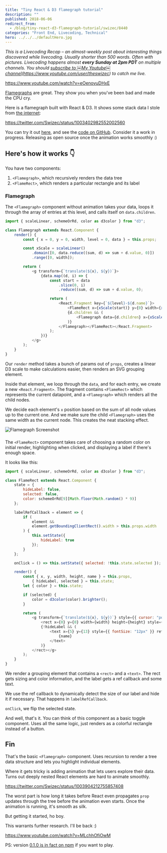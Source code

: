 ```yaml
---
title: "Tiny React & D3 flamegraph tutorial"
description: ""
published: 2018-06-06
redirect_from:
  - /blog/tiny-react-d3-flamegraph-tutorial/swizec/8440
categories: "Front End, Livecoding, Technical"
hero: ../../../defaultHero.jpg
---
```


_This is a Livecoding Recap – an almost-weekly post about interesting things discovered while livecoding. Usually shorter than 500 words. Often with pictures. Livecoding happens almost **every Sunday at 2pm PDT** on multiple channels. You should [subscribe to ￼My Youtube￼ channel](http://youtube.com/user/theswizec)(https://www.youtube.com/user/theswizec) to catch me live._

https://www.youtube.com/watch?v=eOenovuDHxE

[Flamegraphs](http://brendangregg.com/flamegraphs.html) are great. They show you when you've been bad and made the CPU cry.

Here is a flamegraph built with React & D3. It shows some stack data I stole from [the internet](https://github.com/spiermar/d3-flame-graph/blob/master/examples/stacks.json):

https://twitter.com/Swizec/status/1003402982552002560

You can try it out [here](https://dist-wnnnpntytb.now.sh/), and see the [code on GitHub](https://github.com/Swizec/react-d3-flamegraph). Consider it a work in progress. Releasing as open source once the animation works smoothly :)

## Here's how it works 👇

You have two components:

1.  `<Flamegraph>`, which recursively renders the data tree
2.  `<FlameRect>`, which renders a particular rectangle and its label

### Flamegraph

The `<Flamegraph>` component without animation takes your data, loops it through the array of entries at this level, and calls itself on `data.children`.

```javascript
import { scaleLinear, schemeOrRd, color as d3color } from "d3";

class Flamegraph extends React.Component {
    render() {
        const { x = 0, y = 0, width, level = 0, data } = this.props;

        const xScale = scaleLinear()
            .domain([0, data.reduce((sum, d) => sum + d.value, 0)])
            .range([0, width]);

        return (
            <g transform={`translate(${x}, ${y})`}>
                {data.map((d, i) => {
                    const start = data
                        .slice(0, i)
                        .reduce((sum, d) => sum + d.value, 0);

                    return (
                        <React.Fragment key={`${level}-${d.name}`}>
                            <FlameRect x={xScale(start)} y={0} width={xScale(d.value)} height={RowHeight} name={d.name}>
                            {d.children && (
                                <Flamegraph data={d.children} x={xScale(start)} y={RowHeight} width={xScale(d.value)} level={level + 1}>
                            )}
                        </Flamegraph></FlameRect></React.Fragment>
                    );
                })}
            </g>
        );
    }
}
```

Our `render` method takes a bunch of params out of `props`, creates a linear D3 scale to make calculations easier, then renders an SVG grouping element.

Inside that element, we loop through the `data`, and for each entry, we create a new `<React.Fragment>`. The fragment contains `<FlameRect>` which represents the current datapoint, and a `<Flamegraph>` which renders all the child nodes.

We decide each element's `x` position based on the sum of all node values up to the current one. And we make sure the child `<Flamegraph>` uses the same width as the current node. This creates the neat stacking effect.

![Flamegraph Screenshot](https://swizec.com/wp-content/uploads/2018/06/flamegraph-screenshot.png)

###

The `<FlameRect>` component takes care of choosing a random color on initial render, highlighting when clicked, and displaying a label if there's enough space.

It looks like this:

```javascript
import { scaleLinear, schemeOrRd, color as d3color } from "d3";

class FlameRect extends React.Component {
    state = {
        hideLabel: false,
        selected: false,
        color: schemeOrRd[9][Math.floor(Math.random() * 9)]
    };

    labelRefCallback = element => {
        if (
            element &&
            element.getBoundingClientRect().width > this.props.width
        ) {
            this.setState({
                hideLabel: true
            });
        }
    };

    onClick = () => this.setState({ selected: !this.state.selected });

    render() {
        const { x, y, width, height, name } = this.props,
            { hideLabel, selected } = this.state;
        let { color } = this.state;

        if (selected) {
            color = d3color(color).brighter();
        }

        return (
            <g transform={`translate(${x}, ${y})`} style={{ cursor: "pointer" }} onClick={this.onClick}>
                <rect x={0} y={0} width={width} height={height} style={{ stroke: "white", fill: color }}>
                {!hideLabel && (
                    <text x={5} y={13} style={{ fontSize: "12px" }} ref={this.labelRefCallback}>
                        {name}
                    </text>
                )}
            </rect></g>
        );
    }
}
```

We render a grouping element that contains a `<rect>` and a `<text>`. The rect gets sizing and color information, and the label gets a ref callback and some text.

We use the ref callback to dynamically detect the size of our label and hide it if necessary. That happens in `labelRefCallback`.

`onClick`, we flip the selected state.

And well, that's it. You can think of this component as a basic toggle component. Uses all the same logic, just renders as a colorful rectangle instead of a button.

## Fin

That's the basic `<Flamegraph>` component. Uses recursion to render a tree data structure and lets you highlight individual elements.

Where it gets tricky is adding animation that lets users explore their data. Turns out deeply nested React elements are hard to animate smoothly.

https://twitter.com/Swizec/status/1003904212755857408

The worst part is how long it takes before React even propagates `prop` updates through the tree before the animation even starts. Once the animation is running, it's smooth as silk.

But getting it started, ho boy.

This warrants further research. I'll be back :)

https://www.youtube.com/watch?v=MLchhOfiOwM

PS: version [0.1.0 is in fact on npm](https://www.npmjs.com/package/react-d3-flamegraph) if you want to play.

